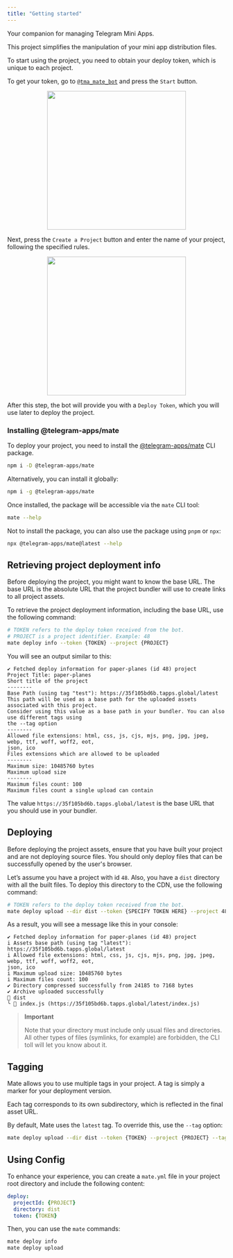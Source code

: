 ```yaml
---
title: "Getting started"
---
```


Your companion for managing Telegram Mini Apps.

This project simplifies the manipulation of your mini app distribution files.

To start using the project, you need to obtain your deploy token, which is unique to each project.

To get your token, go to [`@tma_mate_bot`](https://t.me/tma_mate_bot) and press the `Start` button.

<p align="center">
  <img src="/resources/images/tma-mate/start.png" width="320"/>
</p>

Next, press the `Create a Project` button and enter the name of your project, following the
specified rules.

<p align="center">
  <img src="/resources/images/tma-mate/create.png" width="320"/>
</p>

After this step, the bot will provide you with a `Deploy Token`, which you will use later to deploy
the project.

### Installing @telegram-apps/mate

To deploy your project, you need to install
the [@telegram-apps/mate](https://www.npmjs.com/package/@telegram-apps/mate) CLI package.

```sh icon="npm"
npm i -D @telegram-apps/mate
```

Alternatively, you can install it globally:

```sh icon="npm"
npm i -g @telegram-apps/mate
```

Once installed, the package will be accessible via the `mate` CLI tool:

```sh
mate --help
```

Not to install the package, you can also use the package using `pnpm` or `npx`:

```sh icon="npm"
npx @telegram-apps/mate@latest --help
```

## Retrieving project deployment info

Before deploying the project, you might want to know the base URL. The base URL is the absolute URL
that the project bundler will use to create links to all project assets.

To retrieve the project deployment information, including the base URL, use the following command:

```bash
# TOKEN refers to the deploy token received from the bot.
# PROJECT is a project identifier. Example: 48
mate deploy info --token {TOKEN} --project {PROJECT}
```

You will see an output similar to this:

```
✔ Fetched deploy information for paper-planes (id 48) project
Project Title: paper-planes
Short title of the project
--------
Base Path (using tag "test"): https://35f105bd6b.tapps.global/latest
This path will be used as a base path for the uploaded assets associated with this project.
Consider using this value as a base path in your bundler. You can also use different tags using
the --tag option
--------
Allowed file extensions: html, css, js, cjs, mjs, png, jpg, jpeg, webp, ttf, woff, woff2, eot,
json, ico
Files extensions which are allowed to be uploaded
--------
Maximum size: 10485760 bytes
Maximum upload size
--------
Maximum files count: 100
Maximum files count a single upload can contain
```

The value `https://35f105bd6b.tapps.global/latest` is the base URL that you should
use in your bundler.

## Deploying

Before deploying the project assets, ensure that you have built your project and are not deploying
source files. You should only deploy files that can be successfully opened by the user's browser.

Let’s assume you have a project with id `48`. Also, you have a `dist` directory with all
the built files. To deploy this directory to the CDN, use the following command:

```bash
# TOKEN refers to the deploy token received from the bot.
mate deploy upload --dir dist --token {SPECIFY TOKEN HERE} --project 48
```

As a result, you will see a message like this in your console:

```
✔ Fetched deploy information for paper-planes (id 48) project
i Assets base path (using tag "latest"): https://35f105bd6b.tapps.global/latest
i Allowed file extensions: html, css, js, cjs, mjs, png, jpg, jpeg, webp, ttf, woff, woff2, eot,
json, ico
i Maximum upload size: 10485760 bytes
i Maximum files count: 100
✔ Directory compressed successfully from 24185 to 7168 bytes
✔ Archive uploaded successfully
📁 dist
╰ 📄 index.js (https://35f105bd6b.tapps.global/latest/index.js)
```

> **Important**
>
> Note that your directory must include only usual files and directories.
> All other types of files (symlinks, for example) are forbidden, the CLI toll will let you know
> about it.

## Tagging

Mate allows you to use multiple tags in your project. A tag is simply a marker for your deployment
version.

Each tag corresponds to its own subdirectory, which is reflected in the final asset URL.

By default, Mate uses the `latest` tag. To override this, use the `--tag` option:

```bash
mate deploy upload --dir dist --token {TOKEN} --project {PROJECT} --tag test
```

## Using Config

To enhance your experience, you can create a `mate.yml` file in your project root directory and
include the following content:

```yml
deploy:
  projectId: {PROJECT}
  directory: dist
  token: {TOKEN}
```

Then, you can use the `mate` commands:

```bash
mate deploy info
mate deploy upload
```
